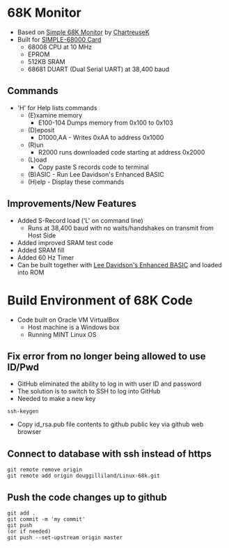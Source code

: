 = 68K Monitor =

* Based on [https://raw.githubusercontent.com/ChartreuseK/68k-Monitor/master/Monitor-Simple.x68 Simple 68K Monitor] by [https://github.com/ChartreuseK ChartreuseK]
* Built for [http://land-boards.com/blwiki/index.php?title=SIMPLE-68008 SIMPLE-68000 Card]
** 68008 CPU at 10 MHz
** EPROM
** 512KB SRAM
** 68681 DUART (Dual Serial UART) at 38,400 baud

== Commands ==

* 'H' for Help lists commands
** (E)xamine memory
*** E100-104 Dumps memory from 0x100 to 0x103
** (D)eposit
*** D1000,AA - Writes 0xAA to address 0x1000
** (R)un
*** R2000 runs downloaded code starting at address 0x2000
** (L)oad
*** Copy paste S records code to terminal
** (B)ASIC - Run Lee Davidson's Enhanced BASIC
** (H)elp - Display these commands

== Improvements/New Features ==

* Added S-Record load ('L' on command line)
** Runs at 38,400 baud with no waits/handshakes on transmit from Host Side
* Added improved SRAM test code
* Added SRAM fill
* Added 60 Hz Timer
* Can be built together with [https://github.com/douggilliland/Linux-68k/tree/master/SIMPLE_68008/S68K_enhbasic_ROM Lee Davidson's Enhanced BASIC] and loaded into ROM

= Build Environment of 68K Code =

* Code built on Oracle VM VirtualBox
** Host machine is a Windows box
** Running MINT Linux OS

== Fix error from no longer being allowed to use ID/Pwd ==

* GitHub eliminated the ability to log in with user ID and password
* The solution is to switch to SSH to log into GitHub
* Needed to make a new key
<pre>
ssh-keygen
</pre>
* Copy id_rsa.pub file contents to github public key via github web browser

== Connect to database with ssh instead of https ==

<pre>
git remote remove origin
git remote add origin douggilliland/Linux-68k.git
</pre>

== Push the code changes up to github ==

<pre>
git add .
git commit -m 'my commit'
git push
(or if needed)
git push --set-upstream origin master
</pre>
